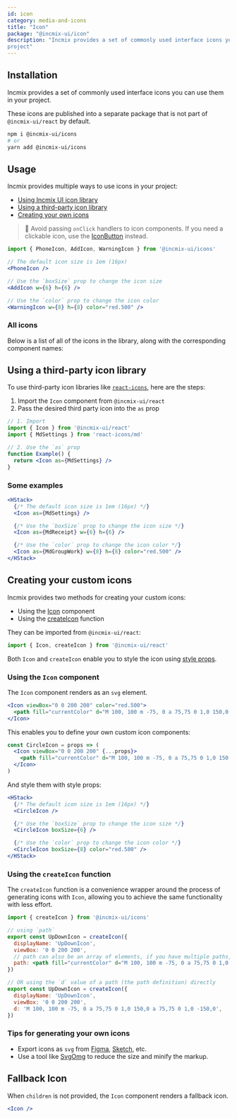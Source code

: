 ```yaml
---
id: icon
category: media-and-icons
title: "Icon"
package: "@incmix-ui/icon"
description: "Incmix provides a set of commonly used interface icons you can use in your
project"
---
```


## Installation

Incmix provides a set of commonly used interface icons you can use them in your
project.

These icons are published into a separate package that is not part of
`@incmix-ui/react` by default.

```bash
npm i @incmix-ui/icons
# or
yarn add @incmix-ui/icons
```

## Usage

Incmix provides multiple ways to use icons in your project:

- [Using Incmix UI icon library](#using-incmix-ui-icons)
- [Using a third-party icon library](#using-a-third-party-icon-library)
- [Creating your own icons](#creating-your-custom-icons)

> 🚨 Avoid passing `onClick` handlers to icon components. If you need a
> clickable icon, use the [IconButton](/docs/components/form/icon-button)
> instead.

```jsx live=false
import { PhoneIcon, AddIcon, WarningIcon } from '@incmix-ui/icons'

// The default icon size is 1em (16px)
<PhoneIcon />

// Use the `boxSize` prop to change the icon size
<AddIcon w={6} h={6} />

// Use the `color` prop to change the icon color
<WarningIcon w={8} h={8} color="red.500" />
```

### All icons

Below is a list of all of the icons in the library, along with the corresponding
component names:

<Box mt={5}>
  <IconsList />
</Box>

## Using a third-party icon library

To use third-party icon libraries like
[`react-icons`](https://react-icons.github.io/react-icons/), here are the steps:

1. Import the `Icon` component from `@incmix-ui/react`
2. Pass the desired third party icon into the `as` prop

```jsx live=false
// 1. Import
import { Icon } from '@incmix-ui/react'
import { MdSettings } from 'react-icons/md'

// 2. Use the `as` prop
function Example() {
  return <Icon as={MdSettings} />
}
```

### Some examples

```jsx
<HStack>
  {/* The default icon size is 1em (16px) */}
  <Icon as={MdSettings} />

  {/* Use the `boxSize` prop to change the icon size */}
  <Icon as={MdReceipt} w={6} h={6} />

  {/* Use the `color` prop to change the icon color */}
  <Icon as={MdGroupWork} w={8} h={8} color="red.500" />
</HStack>
```

## Creating your custom icons

Incmix provides two methods for creating your custom icons:

- Using the [Icon](#using-the-icon-component) component
- Using the [createIcon](#using-the-createicon-function) function

They can be imported from `@incmix-ui/react`:

```jsx live=false
import { Icon, createIcon } from '@incmix-ui/react'
```

Both `Icon` and `createIcon` enable you to style the icon using
[style props](/docs/styled-system/style-props).

### Using the `Icon` component

The `Icon` component renders as an `svg` element.

```jsx
<Icon viewBox="0 0 200 200" color="red.500">
  <path fill="currentColor" d="M 100, 100 m -75, 0 a 75,75 0 1,0 150,0 a 75,75 0 1,0 -150,0" />
</Icon>
```

This enables you to define your own custom icon components:

```jsx live=false
const CircleIcon = props => (
  <Icon viewBox="0 0 200 200" {...props}>
    <path fill="currentColor" d="M 100, 100 m -75, 0 a 75,75 0 1,0 150,0 a 75,75 0 1,0 -150,0" />
  </Icon>
)
```

And style them with style props:

```jsx
<HStack>
  {/* The default icon size is 1em (16px) */}
  <CircleIcon />

  {/* Use the `boxSize` prop to change the icon size */}
  <CircleIcon boxSize={6} />

  {/* Use the `color` prop to change the icon color */}
  <CircleIcon boxSize={8} color="red.500" />
</HStack>
```

### Using the `createIcon` function

The `createIcon` function is a convenience wrapper around the process of
generating icons with `Icon`, allowing you to achieve the same functionality
with less effort.

```jsx live=false
import { createIcon } from '@incmix-ui/icons'

// using `path`
export const UpDownIcon = createIcon({
  displayName: 'UpDownIcon',
  viewBox: '0 0 200 200',
  // path can also be an array of elements, if you have multiple paths, lines, shapes, etc.
  path: <path fill="currentColor" d="M 100, 100 m -75, 0 a 75,75 0 1,0 150,0 a 75,75 0 1,0 -150,0" />,
})

// OR using the `d` value of a path (the path definition) directly
export const UpDownIcon = createIcon({
  displayName: 'UpDownIcon',
  viewBox: '0 0 200 200',
  d: 'M 100, 100 m -75, 0 a 75,75 0 1,0 150,0 a 75,75 0 1,0 -150,0',
})
```

### Tips for generating your own icons

- Export icons as `svg` from [Figma](https://www.figma.com/),
  [Sketch](https://www.sketch.com/), etc.
- Use a tool like [SvgOmg](https://jakearchibald.github.io/svgomg/) to reduce
  the size and minify the markup.

## Fallback Icon

When `children` is not provided, the `Icon` component renders a fallback icon.

```jsx
<Icon />
```
